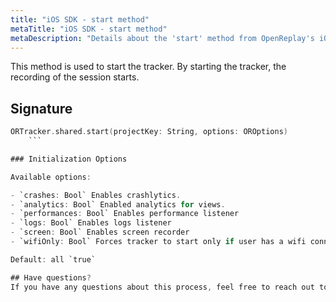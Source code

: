 ```yaml
---
title: "iOS SDK - start method"
metaTitle: "iOS SDK - start method"
metaDescription: "Details about the 'start' method from OpenReplay's iOS SDK"
---
```


This method is used to start the tracker. By starting the tracker, the recording of the session starts.

## Signature

```swift
ORTracker.shared.start(projectKey: String, options: OROptions)
	```

### Initialization Options

Available options:

- `crashes: Bool` Enables crashlytics.
- `analytics: Bool` Enabled analytics for views.
- `performances: Bool` Enables performance listener
- `logs: Bool` Enables logs listener
- `screen: Bool` Enables screen recorder
- `wifiOnly: Bool` Forces tracker to start only if user has a wifi connection

Default: all `true`

## Have questions?
If you have any questions about this process, feel free to reach out to us on our [Slack](https://slack.openreplay.com) or check out our [Forum](https://forum.openreplay.com).